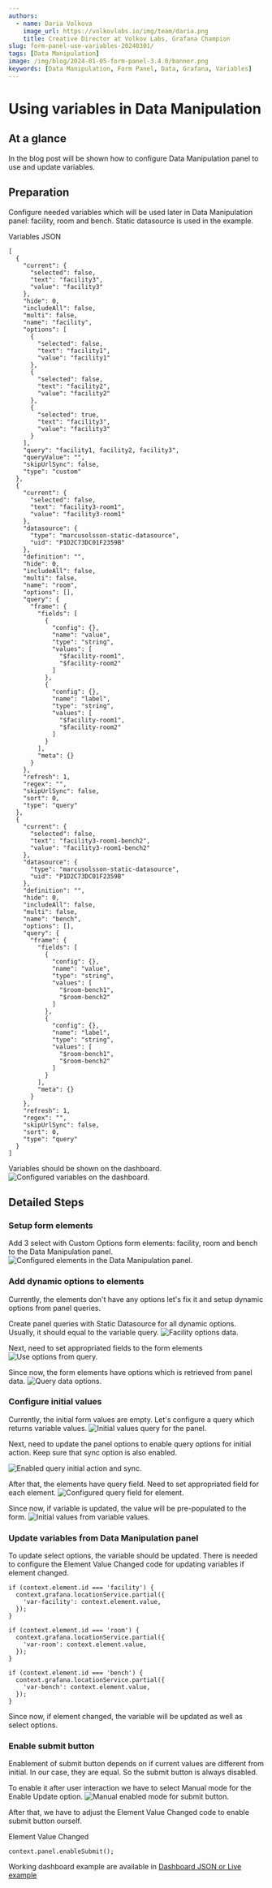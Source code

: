 ```yaml
---
authors:
  - name: Daria Volkova
    image_url: https://volkovlabs.io/img/team/daria.png
    title: Creative Director at Volkov Labs, Grafana Champion
slug: form-panel-use-variables-20240301/
tags: [Data Manipulation]
image: /img/blog/2024-01-05-form-panel-3.4.0/banner.png
keywords: [Data Manipulation, Form Panel, Data, Grafana, Variables]
---
```



# Using variables in Data Manipulation

## At a glance

In the blog post will be shown how to configure Data Manipulation panel to use and update variables.

## Preparation

Configure needed variables which will be used later in Data Manipulation panel: facility, room and bench. Static datasource is used in the example.

Variables JSON
```
[
  {
    "current": {
      "selected": false,
      "text": "facility3",
      "value": "facility3"
    },
    "hide": 0,
    "includeAll": false,
    "multi": false,
    "name": "facility",
    "options": [
      {
        "selected": false,
        "text": "facility1",
        "value": "facility1"
      },
      {
        "selected": false,
        "text": "facility2",
        "value": "facility2"
      },
      {
        "selected": true,
        "text": "facility3",
        "value": "facility3"
      }
    ],
    "query": "facility1, facility2, facility3",
    "queryValue": "",
    "skipUrlSync": false,
    "type": "custom"
  },
  {
    "current": {
      "selected": false,
      "text": "facility3-room1",
      "value": "facility3-room1"
    },
    "datasource": {
      "type": "marcusolsson-static-datasource",
      "uid": "P1D2C73DC01F2359B"
    },
    "definition": "",
    "hide": 0,
    "includeAll": false,
    "multi": false,
    "name": "room",
    "options": [],
    "query": {
      "frame": {
        "fields": [
          {
            "config": {},
            "name": "value",
            "type": "string",
            "values": [
              "$facility-room1",
              "$facility-room2"
            ]
          },
          {
            "config": {},
            "name": "label",
            "type": "string",
            "values": [
              "$facility-room1",
              "$facility-room2"
            ]
          }
        ],
        "meta": {}
      }
    },
    "refresh": 1,
    "regex": "",
    "skipUrlSync": false,
    "sort": 0,
    "type": "query"
  },
  {
    "current": {
      "selected": false,
      "text": "facility3-room1-bench2",
      "value": "facility3-room1-bench2"
    },
    "datasource": {
      "type": "marcusolsson-static-datasource",
      "uid": "P1D2C73DC01F2359B"
    },
    "definition": "",
    "hide": 0,
    "includeAll": false,
    "multi": false,
    "name": "bench",
    "options": [],
    "query": {
      "frame": {
        "fields": [
          {
            "config": {},
            "name": "value",
            "type": "string",
            "values": [
              "$room-bench1",
              "$room-bench2"
            ]
          },
          {
            "config": {},
            "name": "label",
            "type": "string",
            "values": [
              "$room-bench1",
              "$room-bench2"
            ]
          }
        ],
        "meta": {}
      }
    },
    "refresh": 1,
    "regex": "",
    "skipUrlSync": false,
    "sort": 0,
    "type": "query"
  }
]
```

Variables should be shown on the dashboard.
<Image
  title="Configured variables on the dashboard."
  src="/img/blog/2024-03-01-form-panel-use-variables/variables.png"
/>

## Detailed Steps

### Setup form elements
Add 3 select with Custom Options form elements: facility, room and bench to the Data Manipulation panel.
<Image
  title="Configured elements in the Data Manipulation panel."
  src="/img/blog/2024-03-01-form-panel-use-variables/form-elements.png"
/>

### Add dynamic options to elements
Currently, the elements don't have any options let's fix it and setup dynamic options from panel queries.

Create panel queries with Static Datasource for all dynamic options. Usually, it should equal to the variable query.
<Image
  title="Facility options data."
  src="/img/blog/2024-03-01-form-panel-use-variables/facility-options-query.png"
/>

Next, need to set appropriated fields to the form elements
<Image
  title="Use options from query."
  src="/img/blog/2024-03-01-form-panel-use-variables/query-options-source.png"
/>

Since now, the form elements have options which is retrieved from panel data.
<Image
  title="Query data options."
  src="/img/blog/2024-03-01-form-panel-use-variables/query-options-example.png"
/>

### Configure initial values
Currently, the initial form values are empty. Let's configure a query which returns variable values.
<Image
  title="Initial values query for the panel."
  src="/img/blog/2024-03-01-form-panel-use-variables/initial-values.png"
/>

Next, need to update the panel options to enable query options for initial action.
Keep sure that sync option is also enabled.

<Image
  title="Enabled query initial action and sync."
  src="/img/blog/2024-03-01-form-panel-use-variables/query-initial-action.png"
/>

After that, the elements have query field. Need to set appropriated field for each element.
<Image
  title="Configured query field for element."
  src="/img/blog/2024-03-01-form-panel-use-variables/element-query-field.png"
/>

Since now, if variable is updated, the value will be pre-populated to the form.
<Image
  title="Initial values from variable values."
  src="/img/blog/2024-03-01-form-panel-use-variables/initial-values-example.png"
/>

### Update variables from Data Manipulation panel
To update select options, the variable should be updated. There is needed to
configure the Element Value Changed code for updating variables if element changed.
```
if (context.element.id === 'facility') {
  context.grafana.locationService.partial({
    'var-facility': context.element.value,
  });
}

if (context.element.id === 'room') {
  context.grafana.locationService.partial({
    'var-room': context.element.value,
  });
}

if (context.element.id === 'bench') {
  context.grafana.locationService.partial({
    'var-bench': context.element.value,
  });
}
```

Since now, if element changed, the variable will be updated as well as select options.

### Enable submit button
Enablement of submit button depends on if current values are different from initial.
In our case, they are equal. So the submit button is always disabled.

To enable it after user interaction we have to select Manual mode for the Enable Update option.
<Image
  title="Manual enabled mode for submit button."
  src="/img/blog/2024-03-01-form-panel-use-variables/enable-update-manual.png"
/>

After that, we have to adjust the Element Value Changed code to enable submit button ourself.

Element Value Changed
```
context.panel.enableSubmit();
```

Working dashboard example are available in [Dashboard JSON or Live example](https://github.com/VolkovLabs/volkovlabs-form-panel/blob/38ac8ea141a7be749db9bc748d1e2dd44b751c33/provisioning/dashboards/variables.json)







